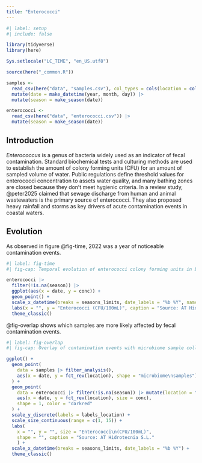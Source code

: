 ```yaml
---
title: "Enterococci"
---
```


```r
#| label: setup
#| include: false

library(tidyverse)
library(here)

Sys.setlocale("LC_TIME", "en_US.utf8")

source(here("_common.R"))

samples <- 
  read_csv(here("data", "samples.csv"), col_types = cols(location = col_factor(levels = locations))) |>
  mutate(date = make_datetime(year, month, day)) |> 
  mutate(season = make_season(date))

enterococci <- 
  read_csv(here("data", "enterococci.csv")) |> 
  mutate(season = make_season(date))
```

## Introduction

*Enterococcus* is a genus of bacteria widely used as an indicator of fecal contamination. Standard biochemical tests and culturing methods are used to establish the amount of colony forming units (CFU) for an amount of sampled volume of water. Public regulations define threshold values for enterococci concentration to assets water quality, and many bathing zones are closed because they don't meet hygienic criteria. In a review study, @peter2025 claimed that sewage discharge from human and animal wastewaters is the primary source of enterococci. They also proposed heavy rainfall and storms as key drivers of acute contamination events in coastal waters.

## Evolution

As observed in figure @fig-time, 2022 was a year of noticeable contamination events.

```r
#| label: fig-time
#| fig-cap: Temporal evolution of enterococci colony forming units in El Confital.

enterococci |> 
  filter(!is.na(season)) |> 
  ggplot(aes(x = date, y = conc)) +
  geom_point() +
  scale_x_datetime(breaks = seasons_limits, date_labels = "%b %Y", name = NULL) +
  labs(x = "", y = "Enterococci (CFU/100mL)", caption = "Source: AT Hidrotecnia S.L.") +
  theme_classic()
```

@fig-overlap shows which samples are more likely affected by fecal contamination events.

```r
#| label: fig-overlap
#| fig-cap: Overlay of contamination events with microbiome sample collection.

ggplot() +
  geom_point(
    data = samples |> filter_analysis(),
    aes(x = date, y = fct_rev(location), shape = "microbiome\nsamples"),
  ) +
  geom_point(
    data = enterococci |> filter(!is.na(season)) |> mutate(location = "Confital_1"),
    aes(x = date, y = fct_rev(location), size = conc),
    shape = 1, color = "darkred"
  ) +
  scale_y_discrete(labels = labels_location) +
  scale_size_continuous(range = c(1, 15)) +
  labs(
    x = "", y = "", size = "Enterococci\n(CFU/100mL)",
    shape = "", caption = "Source: AT Hidrotecnia S.L."
    ) +
  scale_x_datetime(breaks = seasons_limits, date_labels = "%b %Y") +
  theme_classic()
```